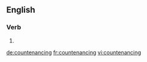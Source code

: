 
==English==

===Verb===
{{head|en}}

# {{present participle of|countenance|lang=en}}

[[de:countenancing]]
[[fr:countenancing]]
[[vi:countenancing]]